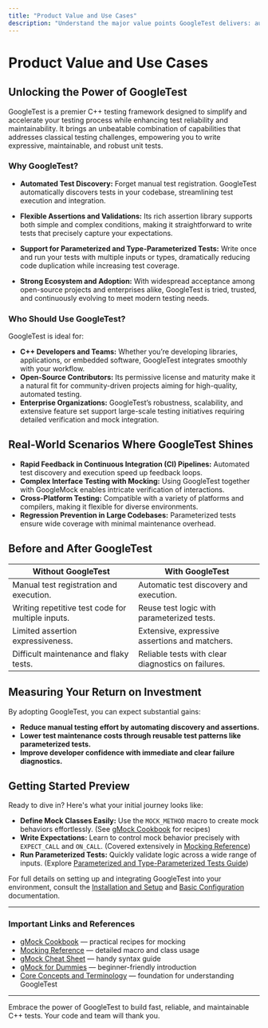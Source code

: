```yaml
---
title: "Product Value and Use Cases"
description: "Understand the major value points GoogleTest delivers: automated test discovery, flexible assertions, support for parameterized/type-parameterized tests, and strong ecosystem adoption. Learn who should use GoogleTest—C++ developers, open-source and enterprise teams—and in which scenarios its use adds the most impact."
---
```


# Product Value and Use Cases

## Unlocking the Power of GoogleTest

GoogleTest is a premier C++ testing framework designed to simplify and accelerate your testing process while enhancing test reliability and maintainability. It brings an unbeatable combination of capabilities that addresses classical testing challenges, empowering you to write expressive, maintainable, and robust unit tests.

### Why GoogleTest?
- **Automated Test Discovery:** Forget manual test registration. GoogleTest automatically discovers tests in your codebase, streamlining test execution and integration.

- **Flexible Assertions and Validations:** Its rich assertion library supports both simple and complex conditions, making it straightforward to write tests that precisely capture your expectations.

- **Support for Parameterized and Type-Parameterized Tests:** Write once and run your tests with multiple inputs or types, dramatically reducing code duplication while increasing test coverage.

- **Strong Ecosystem and Adoption:** With widespread acceptance among open-source projects and enterprises alike, GoogleTest is tried, trusted, and continuously evolving to meet modern testing needs.

### Who Should Use GoogleTest?
GoogleTest is ideal for:
- **C++ Developers and Teams:** Whether you’re developing libraries, applications, or embedded software, GoogleTest integrates smoothly with your workflow.
- **Open-Source Contributors:** Its permissive license and maturity make it a natural fit for community-driven projects aiming for high-quality, automated testing.
- **Enterprise Organizations:** GoogleTest’s robustness, scalability, and extensive feature set support large-scale testing initiatives requiring detailed verification and mock integration.

## Real-World Scenarios Where GoogleTest Shines

- **Rapid Feedback in Continuous Integration (CI) Pipelines:** Automated test discovery and execution speed up feedback loops.
- **Complex Interface Testing with Mocking:** Using GoogleTest together with GoogleMock enables intricate verification of interactions.
- **Cross-Platform Testing:** Compatible with a variety of platforms and compilers, making it flexible for diverse environments.
- **Regression Prevention in Large Codebases:** Parameterized tests ensure wide coverage with minimal maintenance overhead.

## Before and After GoogleTest

| Without GoogleTest                         | With GoogleTest                              |
|------------------------------------------|---------------------------------------------|
| Manual test registration and execution.  | Automatic test discovery and execution.      |
| Writing repetitive test code for multiple inputs. | Reuse test logic with parameterized tests.|
| Limited assertion expressiveness.         | Extensive, expressive assertions and matchers. |
| Difficult maintenance and flaky tests.   | Reliable tests with clear diagnostics on failures. |

## Measuring Your Return on Investment

By adopting GoogleTest, you can expect substantial gains:
- **Reduce manual testing effort by automating discovery and assertions.**
- **Lower test maintenance costs through reusable test patterns like parameterized tests.**
- **Improve developer confidence with immediate and clear failure diagnostics.**

## Getting Started Preview

Ready to dive in? Here's what your initial journey looks like:
- **Define Mock Classes Easily:** Use the `MOCK_METHOD` macro to create mock behaviors effortlessly. (See [gMock Cookbook](https://google.github.io/googletest/gmock_cook_book.html) for recipes)
- **Write Expectations:** Learn to control mock behavior precisely with `EXPECT_CALL` and `ON_CALL`. (Covered extensively in [Mocking Reference](https://google.github.io/googletest/reference/mocking.md))
- **Run Parameterized Tests:** Quickly validate logic across a wide range of inputs. (Explore [Parameterized and Type-Parameterized Tests Guide](https://google.github.io/googletest/googletest-cookbook.html#parameterized-type-parameterized-tests))

For full details on setting up and integrating GoogleTest into your environment, consult the [Installation and Setup](https://google.github.io/googletest/getting-started.html) and [Basic Configuration](https://google.github.io/googletest/initial-configuration.html) documentation.

---

### Important Links and References

- [gMock Cookbook](https://google.github.io/googletest/gmock_cook_book.html) — practical recipes for mocking
- [Mocking Reference](https://google.github.io/googletest/reference/mocking.md) — detailed macro and class usage
- [gMock Cheat Sheet](https://google.github.io/googletest/gmock_cheat_sheet.html) — handy syntax guide
- [gMock for Dummies](https://google.github.io/googletest/gmock_for_dummies.html) — beginner-friendly introduction
- [Core Concepts and Terminology](https://google.github.io/googletest/core-concepts.html) — foundation for understanding GoogleTest

---

Embrace the power of GoogleTest to build fast, reliable, and maintainable C++ tests. Your code and team will thank you.